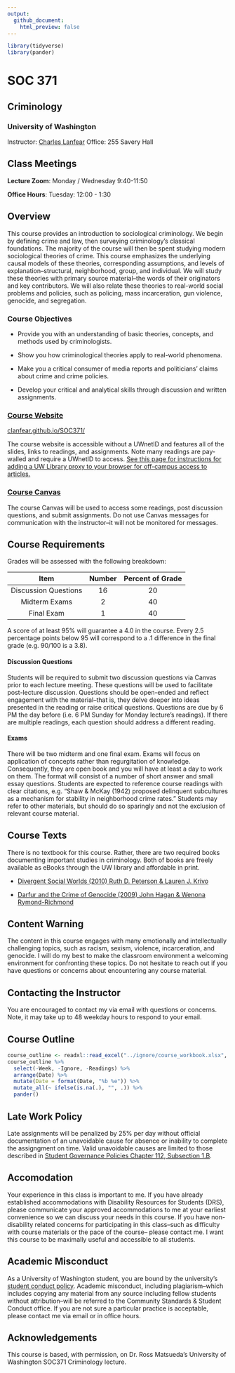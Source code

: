 ```yaml
---
output:
  github_document:
    html_preview: false
---
```


```r
library(tidyverse)
library(pander)
```

# SOC 371
## Criminology
### University of Washington

Instructor: [Charles Lanfear](mailto:clanfear@uw.edu)
Office: 255 Savery Hall

## Class Meetings 

**Lecture Zoom**: Monday / Wednesday 9:40-11:50

**Office Hours**: Tuesday: 12:00 - 1:30

## Overview

This course provides an introduction to sociological criminology. We begin by defining crime and law, then surveying criminology's classical foundations. The majority of the course will then be spent studying modern sociological theories of crime. This course emphasizes the underlying causal models of these theories, corresponding assumptions, and levels of explanation--structural, neighborhood, group, and individual. We will study these theories with primary source material--the words of their originators and key contributors. We will also relate these theories to real-world social problems and policies, such as policing, mass incarceration, gun violence, genocide, and segregation.

### Course Objectives

* Provide you with an understanding of basic theories, concepts, and methods used by criminologists.

* Show you how criminological theories apply to real-world phenomena.

* Make you a critical consumer of media reports and politicians’ claims about crime and crime policies.

* Develop your critical and analytical skills through discussion and written assignments.

### [Course Website](https://clanfear.github.io/SOC371/)
[clanfear.github.io/SOC371/](https://clanfear.github.io/SOC371/)

The course website is accessible without a UWnetID and features all of the slides, links to readings, and assignments. Note many readings are pay-walled and require a UWnetID to access. [See this page for instructions for adding a UW Library proxy to your browser for off-campus access to articles.](https://www.lib.washington.edu/help/connect/tools)

### [Course Canvas](https://canvas.uw.edu/courses/1382874)

The course Canvas will be used to access some readings, post discussion questions, and submit assignments. Do not use Canvas messages for communication with the instructor--it will not be monitored for messages.

## Course Requirements

Grades will be assessed with the following breakdown:

| Item                   | Number | Percent of Grade |
|:----------------------:|:------:|:----------------:|
| Discussion Questions   | 16     |     20           |
| Midterm Exams          |  2     |     40           |
| Final Exam             |  1     |     40           |

A score of at least 95% will guarantee a 4.0 in the course. Every 2.5 percentage points below 95 
will correspond to a .1 difference in the final grade (e.g. 90/100 is a 3.8).

#### Discussion Questions

Students will be required to submit two discussion questions via Canvas prior to each lecture meeting. These questions will be used to facilitate post-lecture discussion. Questions should be open-ended and reflect engagement with the material--that is, they delve deeper into ideas presented in the reading or raise critical questions. Questions are due by 6 PM the day before (i.e. 6 PM Sunday for Monday lecture's readings). If there are multiple readings, each question should address a different reading. 

#### Exams

There will be two midterm and one final exam. Exams will focus on application of concepts rather than regurgitation of knowledge. Consequently, they are open book and you will have at least a day to work on them. The format will consist of a number of short answer and small essay questions. Students are expected to reference course readings with clear citations, e.g. "Shaw & McKay (1942) proposed delinquent subcultures as a mechanism for stability in neighborhood crime rates." Students may refer to other materials, but should do so sparingly and not the exclusion of relevant course material.

## Course Texts

There is no textbook for this course. Rather, there are two required books documenting important studies in criminology. Both of books are freely available as eBooks through the UW library and affordable in print.

* [Divergent Social Worlds (2010) Ruth D. Peterson & Lauren J. Krivo](https://alliance-primo.hosted.exlibrisgroup.com/permalink/f/kjtuig/CP71175976510001451)

* [Darfur and the Crime of Genocide (2009) John Hagan & Wenona Rymond-Richmond](https://alliance-primo.hosted.exlibrisgroup.com/permalink/f/kjtuig/CP71240618630001451) 

## Content Warning

The content in this course engages with many emotionally and intellectually challenging topics, such as racism, sexism, violence, incarceration, and genocide. I will do my best to make the classroom environment a welcoming environment for confronting these topics. Do not hesitate to reach out if you have questions or concerns about encountering any course material. 

## Contacting the Instructor

You are encouraged to contact my via email with questions or concerns. Note, it may take up to 48 weekday hours to respond to your email.

## Course Outline

```r
course_outline <- readxl::read_excel("../ignore/course_workbook.xlsx", sheet=1) %>% filter(Ignore!=1)
course_outline %>%
  select(-Week, -Ignore, -Readings) %>%
  arrange(Date) %>%
  mutate(Date = format(Date, "%b %e")) %>%
  mutate_all(~ ifelse(is.na(.), "", .)) %>%
  pander()
```



## Late Work Policy

Late assignments will be penalized by 25% per day without official documentation of an unavoidable cause
for absence or inability to complete the assigngment on time. Valid unavoidable causes are limited to those
described in [Student Governance Policies Chapter 112, Subsection 1.B](http://www.washington.edu/admin/rules/policies/SGP/ScholRegCH112.html).

## Accomodation

Your experience in this class is important to me. If you have
already established accommodations with Disability Resources for Students (DRS), please
communicate your approved accommodations to me at your earliest convenience so we can
discuss your needs in this course. If you have non-disability related concerns 
for participating in this class--such as difficulty with course materials or the pace of the course--
please contact me. I want this course to be maximally useful and accessible to all students.

## Academic Misconduct

As a University of Washington student, you are bound by the university's [student conduct policy](http://www.washington.edu/admin/rules/policies/SGP/SPCH209.html). Academic misconduct, including plagiarism--which includes copying any material from any source including fellow students without attribution--will be referred to the Community Standards & Student Conduct office. If you are not sure a particular practice is acceptable, please contact me via email or in office hours.

## Acknowledgements

This course is based, with permission, on Dr. Ross Matsueda's University of Washington SOC371 Criminology lecture.